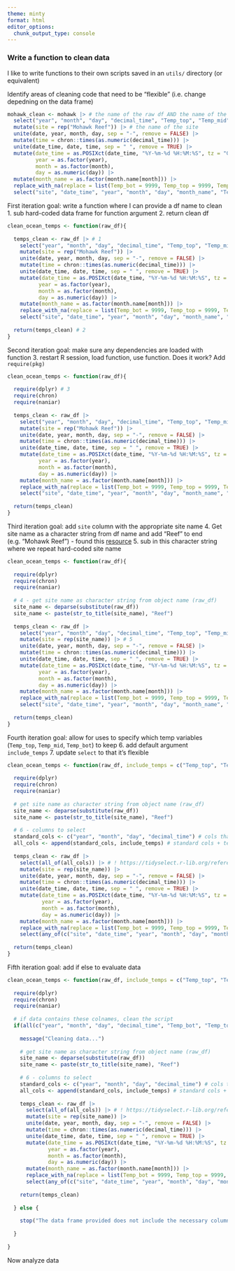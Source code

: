 ```yaml
---
theme: minty
format: html
editor_options: 
  chunk_output_type: console
---
```


### **Write a function to clean data**

I like to write functions to their own scripts saved in an `utils/` directory (or equivalent)

Identify areas of cleaning code that need to be "flexible" (i.e. change depedning on the data frame)
```r
mohawk_clean <- mohawk |> # the name of the raw df AND the name of the new df (df_clean)
  select("year", "month", "day", "decimal_time", "Temp_top", "Temp_mid", "Temp_bot") |>
  mutate(site = rep("Mohawk Reef")) |> # the name of the site
  unite(date, year, month, day, sep = "-", remove = FALSE) |> 
  mutate(time = chron::times(as.numeric(decimal_time))) |> 
  unite(date_time, date, time, sep = " ", remove = TRUE) |> 
  mutate(date_time = as.POSIXct(date_time, "%Y-%m-%d %H:%M:%S", tz = "GMT"),
         year = as.factor(year),
         month = as.factor(month),
         day = as.numeric(day)) |>
  mutate(month_name = as.factor(month.name[month])) |>
  replace_with_na(replace = list(Temp_bot = 9999, Temp_top = 9999, Temp_mid = 9999)) |> 
  select("site", "date_time", "year", "month", "day", "month_name", "Temp_bot", "Temp_mid", "Temp_top")
```


First iteration goal: write a function where I can provide a df name to clean
1.  sub hard-coded data frame for function argument
2.  return clean df
```r
clean_ocean_temps <- function(raw_df){
 
  temps_clean <- raw_df |> # 1
    select("year", "month", "day", "decimal_time", "Temp_top", "Temp_mid", "Temp_bot") |>
    mutate(site = rep("Mohawk Reef")) |> 
    unite(date, year, month, day, sep = "-", remove = FALSE) |> 
    mutate(time = chron::times(as.numeric(decimal_time))) |> 
    unite(date_time, date, time, sep = " ", remove = TRUE) |> 
    mutate(date_time = as.POSIXct(date_time, "%Y-%m-%d %H:%M:%S", tz = "GMT"),
          year = as.factor(year),
          month = as.factor(month),
          day = as.numeric(day)) |>
    mutate(month_name = as.factor(month.name[month])) |>
    replace_with_na(replace = list(Temp_bot = 9999, Temp_top = 9999, Temp_mid = 9999)) |> 
    select("site", "date_time", "year", "month", "day", "month_name", "Temp_bot", "Temp_mid", "Temp_top")
  
  return(temps_clean) # 2
}
```

Second iteration goal: make sure any dependencies are loaded with function
3.  restart R session, load function, use function. Does it work? Add `require(pkg)`
```r
clean_ocean_temps <- function(raw_df){
  
  require(dplyr) # 3
  require(chron)
  require(naniar)
 
  temps_clean <- raw_df |> 
    select("year", "month", "day", "decimal_time", "Temp_top", "Temp_mid", "Temp_bot") |>
    mutate(site = rep("Mohawk Reef")) |> 
    unite(date, year, month, day, sep = "-", remove = FALSE) |> 
    mutate(time = chron::times(as.numeric(decimal_time))) |> 
    unite(date_time, date, time, sep = " ", remove = TRUE) |> 
    mutate(date_time = as.POSIXct(date_time, "%Y-%m-%d %H:%M:%S", tz = "GMT"),
          year = as.factor(year),
          month = as.factor(month),
          day = as.numeric(day)) |>
    mutate(month_name = as.factor(month.name[month])) |>
    replace_with_na(replace = list(Temp_bot = 9999, Temp_top = 9999, Temp_mid = 9999)) |> 
    select("site", "date_time", "year", "month", "day", "month_name", "Temp_bot", "Temp_mid", "Temp_top")
  
  return(temps_clean) 
}
```

Third iteration goal: add `site` column with the appropriate site name
4.  Get site name as a character string from df name and add "Reef" to end (e.g. "Mohawk Reef") - found this [resource](https://statisticsglobe.com/convert-name-of-data-object-to-character-string-in-r )
5.  sub in this character string where we repeat hard-coded site name 
```r
clean_ocean_temps <- function(raw_df){
  
  require(dplyr) 
  require(chron)
  require(naniar)
 
  # 4 - get site name as character string from object name (raw_df)
  site_name <- deparse(substitute(raw_df)) 
  site_name <- paste(str_to_title(site_name), "Reef")
    
  temps_clean <- raw_df |> 
    select("year", "month", "day", "decimal_time", "Temp_top", "Temp_mid", "Temp_bot") |>
    mutate(site = rep(site_name)) |> # 5
    unite(date, year, month, day, sep = "-", remove = FALSE) |> 
    mutate(time = chron::times(as.numeric(decimal_time))) |> 
    unite(date_time, date, time, sep = " ", remove = TRUE) |> 
    mutate(date_time = as.POSIXct(date_time, "%Y-%m-%d %H:%M:%S", tz = "GMT"),
          year = as.factor(year),
          month = as.factor(month),
          day = as.numeric(day)) |>
    mutate(month_name = as.factor(month.name[month])) |>
    replace_with_na(replace = list(Temp_bot = 9999, Temp_top = 9999, Temp_mid = 9999)) |> 
    select("site", "date_time", "year", "month", "day", "month_name", "Temp_bot", "Temp_mid", "Temp_top")
  
  return(temps_clean) 
}
```

Fourth iteration goal: allow for uses to specify which temp variables (`Temp_top`, `Temp_mid`, `Temp_bot`) to keep
6.  add default argument `include_temps`
7.  update `select` to that it's flexible
```r
clean_ocean_temps <- function(raw_df, include_temps = c("Temp_top", "Temp_mid", "Temp_bot")){ # 6
  
  require(dplyr) 
  require(chron)
  require(naniar)
  
  # get site name as character string from object name (raw_df)
  site_name <- deparse(substitute(raw_df)) 
  site_name <- paste(str_to_title(site_name), "Reef")
  
  # 6 - columns to select 
  standard_cols <- c("year", "month", "day", "decimal_time") # cols that are always selected
  all_cols <- append(standard_cols, include_temps) # standard cols + temp cols that the user can choose to include (or not)
  
  temps_clean <- raw_df |> 
    select(all_of(all_cols)) |> # ! https://tidyselect.r-lib.org/reference/all_of.html !
    mutate(site = rep(site_name)) |> 
    unite(date, year, month, day, sep = "-", remove = FALSE) |> 
    mutate(time = chron::times(as.numeric(decimal_time))) |> 
    unite(date_time, date, time, sep = " ", remove = TRUE) |> 
    mutate(date_time = as.POSIXct(date_time, "%Y-%m-%d %H:%M:%S", tz = "GMT"),
           year = as.factor(year),
           month = as.factor(month),
           day = as.numeric(day)) |>
    mutate(month_name = as.factor(month.name[month])) |>
    replace_with_na(replace = list(Temp_bot = 9999, Temp_top = 9999, Temp_mid = 9999)) |> 
    select(any_of(c("site", "date_time", "year", "month", "day", "month_name", "Temp_bot", "Temp_mid", "Temp_top"))) # 7 ! https://tidyselect.r-lib.org/reference/all_of.html !
  
  return(temps_clean) 
}
```

Fifth iteration goal: add if else to evaluate data

```r
clean_ocean_temps <- function(raw_df, include_temps = c("Temp_top", "Temp_mid", "Temp_bot")){ # 6
  
  require(dplyr) 
  require(chron)
  require(naniar)
  
  # if data contains these colnames, clean the script
  if(all(c("year", "month", "day", "decimal_time", "Temp_bot", "Temp_top", "Temp_mid") %in% colnames(raw_df))) { # ! !
    
    message("Cleaning data...")
    
    # get site name as character string from object name (raw_df)
    site_name <- deparse(substitute(raw_df)) 
    site_name <- paste(str_to_title(site_name), "Reef")
    
    # 6 - columns to select 
    standard_cols <- c("year", "month", "day", "decimal_time") # cols that are always selected
    all_cols <- append(standard_cols, include_temps) # standard cols + temp cols that the user can choose to include (or not)
    
    temps_clean <- raw_df |> 
      select(all_of(all_cols)) |> # ! https://tidyselect.r-lib.org/reference/all_of.html !
      mutate(site = rep(site_name)) |> 
      unite(date, year, month, day, sep = "-", remove = FALSE) |> 
      mutate(time = chron::times(as.numeric(decimal_time))) |> 
      unite(date_time, date, time, sep = " ", remove = TRUE) |> 
      mutate(date_time = as.POSIXct(date_time, "%Y-%m-%d %H:%M:%S", tz = "GMT"),
             year = as.factor(year),
             month = as.factor(month),
             day = as.numeric(day)) |>
      mutate(month_name = as.factor(month.name[month])) |>
      replace_with_na(replace = list(Temp_bot = 9999, Temp_top = 9999, Temp_mid = 9999)) |> 
      select(any_of(c("site", "date_time", "year", "month", "day", "month_name", "Temp_bot", "Temp_mid", "Temp_top"))) # 7 ! https://tidyselect.r-lib.org/reference/all_of.html !
    
    return(temps_clean) 
    
  } else {
    
    stop("The data frame provided does not include the necessary columns. Double check your data!")
    
  }
  
}
```

Now analyze data